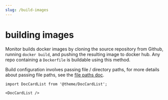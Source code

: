 ```yaml
---
slug: /build-images
---
```


# building images

Monitor builds docker images by cloning the source repository from Github, running `docker build`,
and pushing the resulting image to docker hub. Any repo containing a `Dockerfile` is buildable using this method.

Build configuration involves passing file / directory paths,
for more details about passing file paths, see the [file paths doc](/docs/file-paths).

```mdx-code-block
import DocCardList from '@theme/DocCardList';

<DocCardList />
```